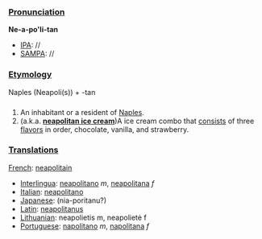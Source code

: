 ===[[Pronunciation]]===
'''Ne-a-po'li-tan'''
*[[IPA]]: //
*[[SAMPA]]: //
===[[Etymology]]===
Naples (Neapoli(s)) + -tan
===[[]]===
#An inhabitant or a resident of [[Naples]].
#(a.k.a. '''[[neapolitan ice cream]]''')A ice cream combo that [[consist]]s of three [[flavours|flavors]] in order, chocolate, vanilla, and strawberry.
===[[Translations]]===
[[French]]: [[neapolitain]]
*[[Interlingua]]: [[neapolitano]] ''m'', [[neapolitana]] ''f''
*[[Italian]]: [[neapolitano]]
*[[Japanese]]: (nia-poritanu?)
*[[Latin]]: [[neapolitanus]]
*[[Lithuanian]]: neapolietis m, neapolietė f
*[[Portuguese]]: [[napolitano]] ''m'', [[napolitana]] ''f''
